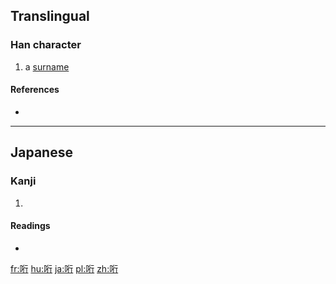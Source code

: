 ==Translingual==

===Han character===
{{Han char|rn=30|rad=口|as=06|sn=9|four=|canj=RHON|ids=⿰口行}}

# a [[surname]]

====References====
* {{Han ref|kx=0189.271|hdz=10618.111|uh=54D8|ud=21720}}

----

==Japanese==

===Kanji===
{{ja-kanji|grade=|rs=口06}}

# {{defn|lang=ja|sort=口06}}

====Readings====
* {{ja-readings|on=|kun=[[さそう]] (sasou)}}

[[fr:哘]]
[[hu:哘]]
[[ja:哘]]
[[pl:哘]]
[[zh:哘]]